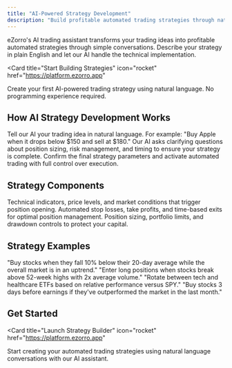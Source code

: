 ```yaml
---
title: "AI-Powered Strategy Development"
description: "Build profitable automated trading strategies through natural language conversations. Transform trading ideas into automated systems without programming."
---
```


eZorro's AI trading assistant transforms your trading ideas into profitable automated strategies through simple conversations. Describe your strategy in plain English and let our AI handle the technical implementation.

<Card
  title="Start Building Strategies"
  icon="rocket"
  href="https://platform.ezorro.app"
>
  Create your first AI-powered trading strategy using natural language. No programming experience required.
</Card>

## How AI Strategy Development Works

<Steps>
  <Step title="Describe Your Strategy">
    Tell our AI your trading idea in natural language. For example: "Buy Apple when it drops below $150 and sell at $180."
  </Step>
  <Step title="AI Optimizes Parameters">
    Our AI asks clarifying questions about position sizing, risk management, and timing to ensure your strategy is complete.
  </Step>
  <Step title="Review and Deploy">
    Confirm the final strategy parameters and activate automated trading with full control over execution.
  </Step>
</Steps>

## Strategy Components

<CardGroup cols={3}>
  <Card
    title="Entry Signals"
    icon="arrow-right"
  >
    Technical indicators, price levels, and market conditions that trigger position opening.
  </Card>
  <Card
    title="Exit Rules"
    icon="arrow-left"
  >
    Automated stop losses, take profits, and time-based exits for optimal position management.
  </Card>
  <Card
    title="Risk Management"
    icon="shield"
  >
    Position sizing, portfolio limits, and drawdown controls to protect your capital.
  </Card>
</CardGroup>

## Strategy Examples

<CardGroup cols={2}>
  <Card title="Mean Reversion" icon="arrow-trend-down">
    "Buy stocks when they fall 10% below their 20-day average while the overall market is in an uptrend."
  </Card>
  
  <Card title="Momentum Breakout" icon="chart-line">
    "Enter long positions when stocks break above 52-week highs with 2x average volume."
  </Card>
  
  <Card title="Sector Rotation" icon="refresh">
    "Rotate between tech and healthcare ETFs based on relative performance versus SPY."
  </Card>
  
  <Card title="Earnings Play" icon="bullseye">
    "Buy stocks 3 days before earnings if they've outperformed the market in the last month."
  </Card>
</CardGroup>

## Get Started

<Card
  title="Launch Strategy Builder"
  icon="rocket"
  href="https://platform.ezorro.app"
>
  Start creating your automated trading strategies using natural language conversations with our AI assistant.
</Card>
